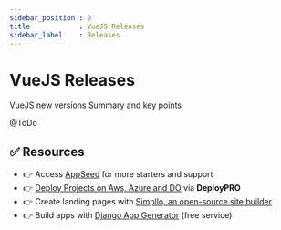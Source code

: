 ```yaml
---
sidebar_position : 0
title            : VueJS Releases
sidebar_label    : Releases
---
```


# VueJS Releases

<SubHeading>VueJS new versions Summary and key points</SubHeading>

@ToDo

## ✅ Resources

- 👉 Access [AppSeed](https://appseed.us/) for more starters and support 
- 👉 [Deploy Projects on Aws, Azure and DO](https://www.docs.deploypro.dev/) via **DeployPRO**
- 👉 Create landing pages with [Simpllo, an open-source site builder](https://www.simpllo.com/)
- 👉 Build apps with [Django App Generator](https://app-generator.dev/django/) (free service)
